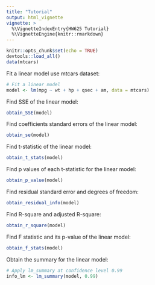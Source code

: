 ```yaml
---
title: "Tutorial"
output: html_vignette
vignette: >
  %\VignetteIndexEntry{HW625 Tutorial}
  %\VignetteEngine{knitr::rmarkdown}
---
```

```r
knitr::opts_chunk$set(echo = TRUE)
devtools::load_all()
data(mtcars)
```

Fit a linear model use mtcars dataset:
```r
# Fit a linear model
model <- lm(mpg ~ wt + hp + qsec + am, data = mtcars)

```

Find SSE of the linear model:
```r
obtain_SSE(model)
```

Find coefficients standard errors of the linear model:
```r
obtain_se(model)
```

Find t-statistic of the linear model:
```r
obtain_t_stats(model)
```

Find p values of each t-statistic for the linear model:
```r
obtain_p_value(model)
```

Find residual standard error and degrees of freedom:
```r
obtain_residual_info(model)
```

Find R-square and adjusted R-square:
```r
obtain_r_square(model)
```

Find F statistic and its p-value of the linear model:
```r
obtain_f_stats(model)
```

Obtain the summary for the linear model:
```r
# Apply lm_summary at confidence level 0.99
info_lm <- lm_summary(model, 0.99)
```
